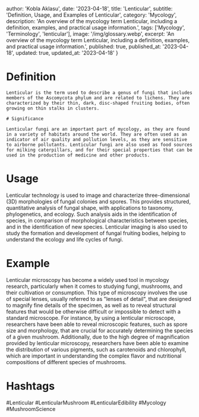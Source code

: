 
  author: 'Kobla Aklasu',
  date: '2023-04-18',
  title: 'Lenticular',
  subtitle: 'Definition, Usage, and Examples of Lenticular',
  category: 'Mycology',
  description: 'An overview of the mycology term Lenticular, including a definition, examples, and practical usage information.',
  tags: ['Mycology', 'Terminology', 'lenticular'],
  image: '/img/glossary.webp',
  excerpt: 'An overview of the mycology term Lenticular, including a definition, examples, and practical usage information.',
  published: true,
  published_at: '2023-04-18',
  updated: true,
  updated_at: '2023-04-18'
}




# Definition 
    
    Lenticular is the term used to describe a genus of fungi that includes members of the Ascomycota phylum and are related to lichens. They are characterized by their thin, dark, disc-shaped fruiting bodies, often growing on thin stalks in clusters.
    
    # Significance 
    
    Lenticular fungi are an important part of mycology, as they are found in a variety of habitats around the world. They are often used as an indicator of air quality and pollution levels, as they are sensitive to airborne pollutants. Lenticular fungi are also used as food sources for milking caterpillars, and for their special properties that can be used in the production of medicine and other products.

# Usage

Lenticular technology is used to image and characterize three-dimensional (3D) morphologies of fungal colonies and spores. This provides structured, quantitative analysis of fungal shape, with applications to taxonomy, phylogenetics, and ecology. Such analysis aids in the identification of species, in comparison of morphological characteristics between species, and in the identification of new species. Lenticular imaging is also used to study the formation and development of fungal fruiting bodies, helping to understand the ecology and life cycles of fungi.

# Example

Lenticular microscopy has become a widely used tool in mycology research, particularly when it comes to studying fungi, mushrooms, and their cultivation or consumption. This type of microscopy involves the use of special lenses, usually referred to as "lenses of detail", that are designed to magnify fine details of the specimen, as well as to reveal structural features that would be otherwise difficult or impossible to detect with a standard microscope. For instance, by using a lenticular microscope, researchers have been able to reveal microscopic features, such as spore size and morphology, that are crucial for accurately determining the species of a given mushroom. Additionally, due to the high degree of magnification provided by lenticular microscopy, researchers have been able to examine the distribution of various pigments, such as carotenoids and chlorophyll, which are important in understanding the complex flavor and nutritional compositions of different species of mushrooms.

# Hashtags

#Lenticular #LenticularMushroom #LenticularEdibility #Mycology #MushroomScience

